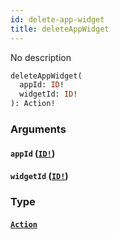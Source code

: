 ```yaml
---
id: delete-app-widget
title: deleteAppWidget
---
```


No description

```graphql
deleteAppWidget(
  appId: ID!
  widgetId: ID!
): Action!

```

### Arguments

#### `appId` ([`ID!`](/docs/graphql/scalars/id))

#### `widgetId` ([`ID!`](/docs/graphql/scalars/id))

### Type

#### [`Action`](/docs/graphql/objects/action)
